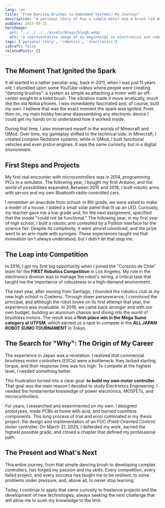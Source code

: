 ```yaml
---
lang: 'en'
title: "From Dancing Brushes to Embedded Systems: My Journey"
description: "A personal story of how a simple motor and a brush led me to found robotics clubs, compete internationally, and find my passion in embedded systems development."
pubDate: 2025-08-25
heroImage:
  url: '../../../../assets/blogs/blog0.webp'
  alt: 'A representative image of my beginnings in electronics and robotics.'
tags: ['personal story', 'robotics', 'electronics']
isDraft: false
relatedPosts: []
---
```


## The Moment That Ignited the Spark

It all started in a rather peculiar way, back in 2011, when I was just 11 years old. I stumbled upon some YouTube videos where people were creating "dancing brushes": a system as simple as attaching a motor with an off-center weight to a toilet brush. The vibration made it move erratically, much like the old Nokia phones. I was immediately fascinated and, of course, built my own. I believe that was the exact moment the spark was ignited. From then on, my main hobby became disassembling any electronic device I could get my hands on to understand how it worked inside.

During that time, I also immersed myself in the worlds of Minecraft and GMod. Over time, my gameplay shifted to the technical side: in Minecraft, I created complex Redstone systems, while in GMod, I built functional vehicles and even piston engines. It was the same curiosity, but in a digital environment.

## First Steps and Projects

My first real encounter with microcontrollers was in 2014, programming PICs in a simulator. The following year, I bought my first Arduino, and the world of possibilities expanded. Between 2015 and 2016, I built robotic arms with servos and my own Bluetooth radio-controlled cars.

I remember an anecdote from school: in 8th grade, we were asked to make a model of a house. I added a small solar panel that lit up an LED. Curiously, my teacher gave me a low grade and, for the next assignment, specified that the model "could not be functional." The following year, in my first year of high school, I built a robotic arm controlled by a Python interface for the science fair. Despite its complexity, it went almost unnoticed, and the prize went to an arm made with syringes. These experiences taught me that innovation isn't always understood, but I didn't let that stop me.

## The Leap into Competition

In 2016, I got my first big opportunity when I joined the "Corazón de Chile" team for the **FIRST Robotics Competition** in Los Angeles. My role in the electronics division was to manage the robot's wiring, a critical task that taught me the importance of robustness in a high-demand environment.

The next year, after moving from Santiago, I founded the robotics club at my new high school in Coelemu. Through sheer perseverance, I convinced the principal, and although the robot broke on its first attempt that year, the experience was invaluable. In 2018, we came back stronger and with our own budget, building an aluminum chassis and diving into the world of brushless motors. The result was a **first-place win in the Mega Sumo category at UTFSM**, which earned us a spot to compete in the **ALL JAPAN ROBOT SUMO TOURNAMENT** in Tokyo.

## The Search for "Why": The Origin of My Career

The experience in Japan was a revelation. I realized that commercial brushless motor controllers (ESCs) were a bottleneck: they lacked starting torque, and their response time was too high. To compete at the highest level, I needed something better.

This frustration turned into a clear goal: **to build my own motor controller**. That goal was the main reason I decided to study Electronics Engineering. I needed the fundamental knowledge of power electronics, MOSFETs, and microcontrollers.

For years, I researched and experimented on my own. I designed prototypes, made PCBs at home with acid, and burned countless components. This long process of trial and error culminated in my thesis project: the design and implementation of an FOC (Field-Oriented Control) motor controller. On March 31, 2025, I defended my work, earned the highest possible grade, and closed a chapter that defined my professional path.

## The Present and What's Next

This entire journey, from that simple dancing brush to developing complex controllers, has forged my passion and my skills. Every competition, every failed project, and every success has taught me to be resilient, to solve problems under pressure, and, above all, to never stop learning.

Today, I continue to apply that same curiosity to freelance projects and the development of new technologies, always seeking the next challenge that will allow me to push my knowledge to the limit.